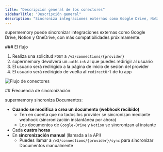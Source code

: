 ```yaml
---
title: "Descripción general de los conectores"
sidebarTitle: "Descripción general"
description: "Sincroniza integraciones externas como Google Drive, Notion y OneDrive con supermemory"
---
```


supermemory puede sincronizar integraciones externas como Google Drive, Notion y OneDrive, con más compatibilidades próximamente.

<div id="the-flow">
  ### El flujo
</div>

1. Realiza una solicitud `POST` a `/v3/connections/{provider}`
2. supermemory devolverá un `authLink` al que puedes redirigir al usuario
3. El usuario será redirigido a la página de inicio de sesión del provider
4. El usuario será redirigido de vuelta al `redirectUrl` de tu app

![Flujo de conectores](/images/connectors-flow.png)

<div id="sync-frequency">
  ## Frecuencia de sincronización
</div>

supermemory sincroniza Documentos:

- **Cuando se modifica o crea un documento (webhook recibido)**
    - Ten en cuenta que no todos los provider se sincronizan mediante webhook (sincronización instantánea por ahora)
    - Los documentos de `Google-Drive` y `Notion` se sincronizan al instante
- Cada **cuatro horas**
- En **sincronización manual** (llamada a la API)
    - Puedes llamar a `/v3/connections/{provider}/sync` para sincronizar Documentos manualmente